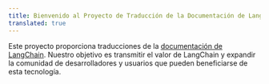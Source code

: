 ```yaml
---
title: Bienvenido al Proyecto de Traducción de la Documentación de LangChain
translated: true
---
```


Este proyecto proporciona traducciones de la [documentación de LangChain](https://python.langchain.com/). Nuestro objetivo es transmitir el valor de LangChain y expandir la comunidad de desarrolladores y usuarios que pueden beneficiarse de esta tecnología.
